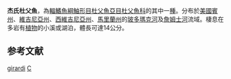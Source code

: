 {{Speciesbox 
| genus = Cottus
| species = girardi
| image = Cottus girardi (S1369) 0424 (47610263992).jpg
| status = NE
| status_system = IUCN3.1
| authority = [[Robins|Robins]], 1961
}}
'''杰氏杜父魚'''，為[[輻鰭魚綱|輻鰭魚綱]][[鮋形目|鮋形目]][[杜父魚亞目|杜父魚亞目]][[杜父魚科|杜父魚科]]的其中一[[種|種]]。分布於[[美國|美國]][[賓州|賓州]]、[[維吉尼亞州|維吉尼亞州]]、[[西維吉尼亞州|西維吉尼亞州]]、[[馬里蘭州|馬里蘭州]]的[[玻多瑪克河|玻多瑪克河]]及[[詹姆士河|詹姆士河]]流域。棲息在多岩有[[植物|植物]]的小溪或湖泊，體長可達14公分。

==参考文献==
{{reflist}}
{{Taxonbar}}

[[Category:杜父魚屬|girardi]]
[[Category:1961年描述的鱼类|C]]